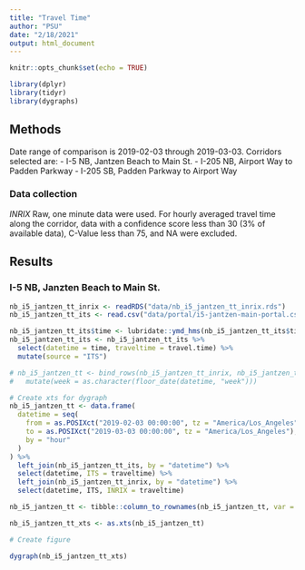 ```yaml
---
title: "Travel Time"
author: "PSU"
date: "2/18/2021"
output: html_document
---
```


```r
knitr::opts_chunk$set(echo = TRUE)

library(dplyr)
library(tidyr)
library(dygraphs)

```

## Methods
Date range of comparison is 2019-02-03 through 2019-03-03.
Corridors selected are:
- I-5 NB, Jantzen Beach to Main St.
- I-205 NB, Airport Way to Padden Parkway
- I-205 SB, Padden Parkway to Airport Way

### Data collection
_INRIX_
Raw, one minute data were used. For hourly averaged travel time along the corridor, data with a confidence score less than 30 (3% of available data), C-Value less than 75, and NA were excluded.


## Results
### I-5 NB, Janzten Beach to Main St.
```r
nb_i5_jantzen_tt_inrix <- readRDS("data/nb_i5_jantzen_tt_inrix.rds")
nb_i5_jantzen_tt_its <- read.csv("data/portal/i5-jantzen-main-portal.csv", stringsAsFactors = F)

nb_i5_jantzen_tt_its$time <- lubridate::ymd_hms(nb_i5_jantzen_tt_its$time)
nb_i5_jantzen_tt_its <- nb_i5_jantzen_tt_its %>%
  select(datetime = time, traveltime = travel.time) %>%
  mutate(source = "ITS")

# nb_i5_jantzen_tt <- bind_rows(nb_i5_jantzen_tt_inrix, nb_i5_jantzen_tt_its) %>%
#   mutate(week = as.character(floor_date(datetime, "week")))

# Create xts for dygraph
nb_i5_jantzen_tt <- data.frame(
  datetime = seq(
    from = as.POSIXct("2019-02-03 00:00:00", tz = "America/Los_Angeles"),
    to = as.POSIXct("2019-03-03 00:00:00", tz = "America/Los_Angeles"),
    by = "hour"
  )
) %>%
  left_join(nb_i5_jantzen_tt_its, by = "datetime") %>%
  select(datetime, ITS = traveltime) %>%
  left_join(nb_i5_jantzen_tt_inrix, by = "datetime") %>%
  select(datetime, ITS, INRIX = traveltime)

nb_i5_jantzen_tt <- tibble::column_to_rownames(nb_i5_jantzen_tt, var = "datetime")

nb_i5_jantzen_tt_xts <- as.xts(nb_i5_jantzen_tt)

# Create figure

dygraph(nb_i5_jantzen_tt_xts)
```

